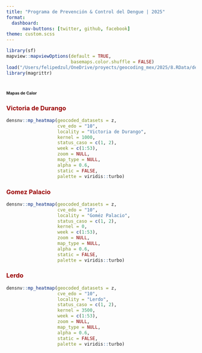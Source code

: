 ```yaml
---
title: "Programa de Prevención & Control del Dengue | 2025"
format: 
  dashboard:
      nav-buttons: [twitter, github, facebook]
theme: custom.scss
---
```


```r
library(sf)
mapview::mapviewOptions(default = TRUE,
                        basemaps.color.shuffle = FALSE)
load("/Users/felipedzul/OneDrive/proyects/geocoding_mex/2025/8.RData/denmex_2025.RData")
library(magrittr)
```


# [**Mapas de Calor**]{style="font-size:8pt"}

::: panel-tabset

### [**Victoria de Durango**]{style="color:#990000"}
```r
densnv::mp_heatmap(geocoded_datasets = z,
                   cve_edo = "10",
                   locality = "Victoria de Durango",
                   kernel = 1000,
                   status_caso = c(1, 2),
                   week = c(1:53),
                   zoom = NULL,
                   map_type = NULL,
                   alpha = 0.6,
                   static = FALSE,
                   palette = viridis::turbo)
```


### [**Gomez Palacio**]{style="color:#990000"}
```r
densnv::mp_heatmap(geocoded_datasets = z,
                   cve_edo = "10",
                   locality = "Goméz Palacio",
                   status_caso = c(1, 2),
                   kernel = 0,
                   week = c(1:53),
                   zoom = NULL,
                   map_type = NULL,
                   alpha = 0.6,
                   static = FALSE,
                   palette = viridis::turbo)
```


### [**Lerdo**]{style="color:#990000"}
```r
densnv::mp_heatmap(geocoded_datasets = z,
                   cve_edo = "10",
                   locality = "Lerdo",
                   status_caso = c(1, 2),
                   kernel = 3500,
                   week = c(1:53),
                   zoom = NULL,
                   map_type = NULL,
                   alpha = 0.6,
                   static = FALSE,
                   palette = viridis::turbo)
```


:::